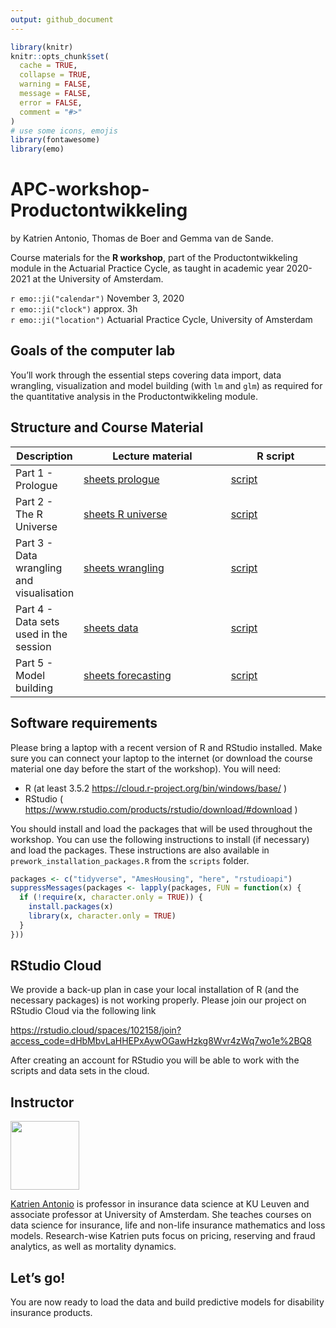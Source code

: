 ```yaml
---
output: github_document
---
```


```r
library(knitr)
knitr::opts_chunk$set(
  cache = TRUE,
  collapse = TRUE,
  warning = FALSE,
  message = FALSE,
  error = FALSE,
  comment = "#>"
)
# use some icons, emojis
library(fontawesome)
library(emo)
```

# APC-workshop-Productontwikkeling

by Katrien Antonio, Thomas de Boer and Gemma van de Sande.

Course materials for the **R workshop**, part of the Productontwikkeling module in the Actuarial Practice Cycle, as taught in academic year 2020-2021 at the University of Amsterdam.

`r emo::ji("calendar")` November 3, 2020
<br>
`r emo::ji("clock")` approx. 3h 
<br>
`r emo::ji("location")` Actuarial Practice Cycle, University of Amsterdam

## Goals of the computer lab

You’ll work through the essential steps covering data import, data wrangling, visualization and model building (with `lm` and `glm`) as required for the quantitative analysis in the Productontwikkeling module.

## Structure and Course Material

| Description                                | Lecture material                                                                                                                                 | R script                                                                                          |
| ------------------------------------------ | ------------------------------------------------------------------------------------------------------------------------------------------------ | ------------------------------------------------------------------------------------------------- | 
| Part 1 - Prologue | [sheets prologue](https://katrienantonio.github.io/APC-workshop-Productontwikkeling/sheets/APC_productontwikkeling_college_2.html#prologue)               | [script](https://katrienantonio.github.io/APC-workshop-Productontwikkeling/scripts/.R)       | |
| Part 2 -  The R Universe                             | [sheets R universe](https://katrienantonio.github.io/APC-workshop-Productontwikkeling/sheets/APC_productontwikkeling_college_2.html#universe)              | [script](https://katrienantonio.github.io/APC-workshop-Productontwikkeling/scripts/.R)      |  |
| Part 3 - Data wrangling and visualisation                             | [sheets wrangling](https://katrienantonio.github.io/APC-workshop-Productontwikkeling/sheets/APC_productontwikkeling_college_2.html#wrangling)              | [script](https://katrienantonio.github.io/APC-workshop-Productontwikkeling/scripts/.R)      |  |
| Part 4 - Data sets used in the session                            | [sheets data](https://katrienantonio.github.io/APC-workshop-Productontwikkeling/sheets/APC_productontwikkeling_college_2.html#data-sets)              | [script](https://katrienantonio.github.io/APC-workshop-Productontwikkeling/scripts/.R)      |  |
| Part 5 - Model building                             | [sheets forecasting](https://katrienantonio.github.io/APC-workshop-Productontwikkeling/sheets/APC_productontwikkeling_college_2.html#model-building)              | [script](https://katrienantonio.github.io/APC-workshop-Productontwikkeling/scripts/.R)      |  |


## Software requirements

Please bring a laptop with a recent version of R and RStudio installed.
Make sure you can connect your laptop to the internet (or download the
course material one day before the start of the workshop). You will
need:

  - R (at least 3.5.2 <https://cloud.r-project.org/bin/windows/base/> )
  - RStudio (
    <https://www.rstudio.com/products/rstudio/download/#download> )

You should install and load the packages that will be used throughout
the workshop. You can use the following instructions to install (if
necessary) and load the packages. These instructions are also available
in `prework_installation_packages.R` from the `scripts` folder.

``` r
packages <- c("tidyverse", "AmesHousing", "here", "rstudioapi")
suppressMessages(packages <- lapply(packages, FUN = function(x) {
  if (!require(x, character.only = TRUE)) {
    install.packages(x)
    library(x, character.only = TRUE)
  }
}))
```

## RStudio Cloud

We provide a back-up plan in case your local installation of R (and the
necessary packages) is not working properly. Please join our project on
RStudio Cloud via the following link

<https://rstudio.cloud/spaces/102158/join?access_code=dHbMbvLaHHEPxAywOGawHzkg8Wvr4zWq7wo1e%2BQ8>

After creating an account for RStudio you will be able to work with the
scripts and data sets in the cloud.

## Instructor

<img src="img/Katrien.jpg" width="110"/>

<p align="justify">

[Katrien Antonio](https://katrienantonio.github.io/) is professor in
insurance data science at KU Leuven and associate professor at
University of Amsterdam. She teaches courses on data science for
insurance, life and non-life insurance mathematics and loss models.
Research-wise Katrien puts focus on pricing, reserving and fraud
analytics, as well as mortality dynamics.

## Let’s go\!

You are now ready to load the data and build predictive models for disability insurance products.
